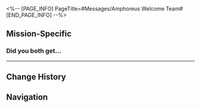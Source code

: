 <%-- [PAGE_INFO]
PageTitle=#Messages/Amphoreus Welcome Team#
[END_PAGE_INFO] --%>
{{Messages Infobox
|id           = 177
|image        = NPC Amphoreus Welcome Team Icon.png
|type         = Group
|participants = [[Dan Heng]]; [[Phainon]]; [[Trailblazer]]
|faction      = Others
}}

==Mission-Specific==
===Did you both get...===
{{Messages
|start_condition = 
|text =
:'''Phainon:''' Did you both get a good rest?
:{Choice} Fully recharged!
::'''(Trailblazer):''' I'm ready to tackle something big!
::'''Phainon:''' Nice. You're all fired up
::'''Dan Heng:''' The room conditions are great, and it's comfortable to rest here. Is there something you want to discuss with us?
:{Choice} The rest wasn't great...
::'''(Trailblazer):''' Didn't sleep too well
::'''Phainon:''' That's not good. Is there an issue with the bath's atmosphere?
::'''Dan Heng:''' The room's perfect. I just pushed myself too hard yesterday. Anything you want to discuss?
:{Choice} Oh, it's you...
::'''(Trailblazer):''' Oh, it's you &mdash; I was expecting someone else.
::'''Phainon:''' Who were you expecting? Did someone beat me here?
::'''Dan Heng:''' Nothing. Do you need anything from us?
:'''Phainon:''' I've got some good news!
:'''Phainon:''' Teacher Trianne has located Castrum Kremnos. Hurry to the Chrysos Heirs' Bath in the Marmoreal Palace, and let's get ready to take on Nikador!
:'''Phainon:''' Ah, you can rest for a bit longer. No rush
:'''Phainon:''' Take it easy
}}
----

==Change History==
{{Change History|3.0}}

==Navigation==
{{Messages Navbox}}